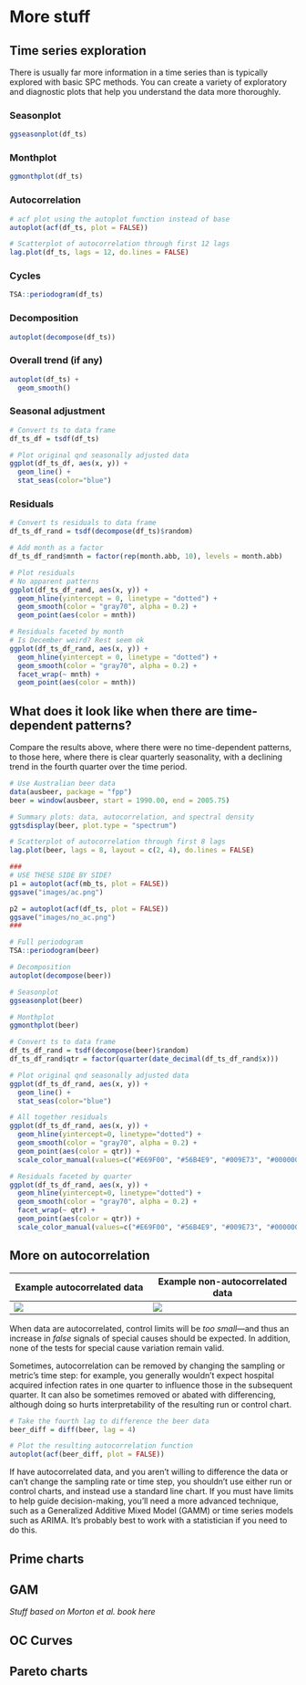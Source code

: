# More stuff


## Time series exploration

There is usually far more information in a time series than is typically explored with basic SPC methods. You can create a variety of exploratory and diagnostic plots that help you understand the data more thoroughly.  

### Seasonplot
```r
ggseasonplot(df_ts)
```

### Monthplot
```r
ggmonthplot(df_ts)
```


### Autocorrelation
```r
# acf plot using the autoplot function instead of base
autoplot(acf(df_ts, plot = FALSE))
```

```r
# Scatterplot of autocorrelation through first 12 lags
lag.plot(df_ts, lags = 12, do.lines = FALSE)
```

### Cycles
```r
TSA::periodogram(df_ts)
```

### Decomposition
```r
autoplot(decompose(df_ts))
```

### Overall trend (if any)
```r
autoplot(df_ts) + 
  geom_smooth()
```

### Seasonal adjustment
```r
# Convert ts to data frame
df_ts_df = tsdf(df_ts)

# Plot original qnd seasonally adjusted data
ggplot(df_ts_df, aes(x, y)) + 
  geom_line() +
  stat_seas(color="blue")
```

### Residuals 
```r
# Convert ts residuals to data frame
df_ts_df_rand = tsdf(decompose(df_ts)$random)

# Add month as a factor
df_ts_df_rand$mnth = factor(rep(month.abb, 10), levels = month.abb)

# Plot residuals
# No apparent patterns
ggplot(df_ts_df_rand, aes(x, y)) + 
  geom_hline(yintercept = 0, linetype = "dotted") +
  geom_smooth(color = "gray70", alpha = 0.2) +
  geom_point(aes(color = mnth))
```

```r
# Residuals faceted by month
# Is December weird? Rest seem ok
ggplot(df_ts_df_rand, aes(x, y)) + 
  geom_hline(yintercept = 0, linetype = "dotted") +
  geom_smooth(color = "gray70", alpha = 0.2) +
  facet_wrap(~ mnth) +
  geom_point(aes(color = mnth))
```


## What does it look like when there are time-dependent patterns? {#timedep}

Compare the results above, where there were no time-dependent patterns, to those here, where there is clear quarterly seasonality, with a declining trend in the fourth quarter over the time period.   


```r
# Use Australian beer data
data(ausbeer, package = "fpp")
beer = window(ausbeer, start = 1990.00, end = 2005.75)

# Summary plots: data, autocorrelation, and spectral density
ggtsdisplay(beer, plot.type = "spectrum")

# Scatterplot of autocorrelation through first 8 lags
lag.plot(beer, lags = 8, layout = c(2, 4), do.lines = FALSE)

###
# USE THESE SIDE BY SIDE?
p1 = autoplot(acf(mb_ts, plot = FALSE)) 
ggsave("images/ac.png") 

p2 = autoplot(acf(df_ts, plot = FALSE))
ggsave("images/no_ac.png")
###

# Full periodogram
TSA::periodogram(beer)

# Decomposition
autoplot(decompose(beer))

# Seasonplot
ggseasonplot(beer)

# Monthplot
ggmonthplot(beer)

# Convert ts to data frame
df_ts_df_rand = tsdf(decompose(beer)$random)
df_ts_df_rand$qtr = factor(quarter(date_decimal(df_ts_df_rand$x)))

# Plot original qnd seasonally adjusted data
ggplot(df_ts_df_rand, aes(x, y)) + 
  geom_line() +
  stat_seas(color="blue")

# All together residuals
ggplot(df_ts_df_rand, aes(x, y)) + 
  geom_hline(yintercept=0, linetype="dotted") +
  geom_smooth(color = "gray70", alpha = 0.2) +
  geom_point(aes(color = qtr)) +
  scale_color_manual(values=c("#E69F00", "#56B4E9", "#009E73", "#000000"))

# Residuals faceted by quarter
ggplot(df_ts_df_rand, aes(x, y)) + 
  geom_hline(yintercept=0, linetype="dotted") +
  geom_smooth(color = "gray70", alpha = 0.2) +
  facet_wrap(~ qtr) +
  geom_point(aes(color = qtr)) +
  scale_color_manual(values=c("#E69F00", "#56B4E9", "#009E73", "#000000"))
```


## More on autocorrelation

| Example autocorrelated data | Example non-autocorrelated data |
| ----------------------------------- | ------------------------------------- |
| ![](images/ac.png) | ![](images/no_ac.png) |

When data are autocorrelated, control limits will be *too small*---and thus an increase in *false* signals of special causes should be expected. In addition, none of the tests for special cause variation remain valid.    

Sometimes, autocorrelation can be removed by changing the sampling or metric's time step: for example, you generally wouldn't expect hospital acquired infection rates in one quarter to influence those in the subsequent quarter. It can also be sometimes removed or abated with differencing, although doing so hurts interpretability of the resulting run or control chart. 

```r
# Take the fourth lag to difference the beer data
beer_diff = diff(beer, lag = 4)

# Plot the resulting autocorrelation function
autoplot(acf(beer_diff, plot = FALSE))
```

If have autocorrelated data, and you aren't willing to difference the data or can't change the sampling rate or time step, you shouldn't use either run or control charts, and instead use a standard line chart. If you must have limits to help guide decision-making, you'll need a more advanced technique, such as a Generalized Additive Mixed Model (GAMM) or time series models such as ARIMA. It's probably best to work with a statistician if you need to do this.   



## Prime charts



## GAM {#GAM}

*Stuff based on Morton et al. book here*  


## OC Curves



## Pareto charts


